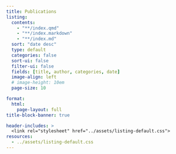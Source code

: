 ```yaml
---
title: Publications
listing: 
  contents: 
    - "**/index.qmd"
    - "**/index.markdown"
    - "**/index.md"
  sort: "date desc"
  type: default
  categories: false
  sort-ui: false
  filter-ui: false
  fields: [title, author, categories, date]
  image-align: left
  # image-height: 10em
  page-size: 10

format: 
  html: 
    page-layout: full
title-block-banner: true

header-includes: >
  <link rel="stylesheet" href="../assets/listing-default.css">
resources:
  - ../assets/listing-default.css
---
```



